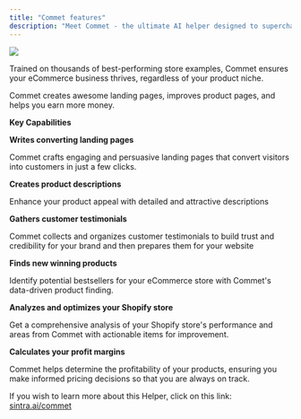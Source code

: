 ```yaml
---
title: "Commet features"
description: "Meet Commet - the ultimate AI helper designed to supercharge your online store."
---
```


![](https://downloads.intercomcdn.com/i/o/1114398476/3cdc3ef5a2360f52af14e8e8/image.png?expires=1754573400&signature=6ebbed12be2e8705f528b920ea81bbed0c0bedc8ce2d5fa10fe8886becfc313c&req=dSEmEsp3lYVYX%2FMW1HO4zQhChYLWRHlUWqk14WOWraTyye2KvaNm51U79qI7%0AXGAI%0A)

Trained on thousands of best-performing store examples, Commet ensures your eCommerce business thrives, regardless of your product niche.

Commet creates awesome landing pages, improves product pages, and helps you earn more money.

**Key Capabilities**

**Writes converting landing pages**

Commet crafts engaging and persuasive landing pages that convert visitors into customers in just a few clicks.

**Creates product descriptions**

Enhance your product appeal with detailed and attractive descriptions

**Gathers customer testimonials**

Commet collects and organizes customer testimonials to build trust and credibility for your brand and then prepares them for your website

**Finds new winning products**

Identify potential bestsellers for your eCommerce store with Commet's data-driven product finding.

**Analyzes and optimizes your Shopify store**

Get a comprehensive analysis of your Shopify store's performance and areas from Commet with actionable items for improvement.

**Calculates your profit margins**

Commet helps determine the profitability of your products, ensuring you make informed pricing decisions so that you are always on track.

If you wish to learn more about this Helper, click on this link: [sintra.ai/commet](https://sintra.ai/commet)
